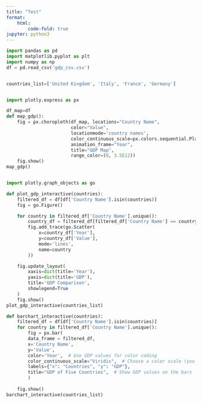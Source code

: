```yaml
---
title: "Test"
format:
    html:
        code-fold: true
jupyter: python3
---
```



```python
import pandas as pd
import matplotlib.pyplot as plt
import numpy as np
df = pd.read_csv('gdp_csv.csv')


countries_list=['United Kingdom', 'Italy', 'France', 'Germany']


import plotly.express as px

df_map=df 
def map_gdp():
    fig = px.choropleth(df_map, locations="Country Name",
                        color="Value", 
                        locationmode='country names',
                        color_continuous_scale=px.colors.sequential.Plasma,
                        animation_frame="Year",
                        title="GDP Map",
                        range_color=(0, 3.5E12))
    fig.show()
map_gdp()


import plotly.graph_objects as go

def plot_gdp_interactive(countries):
    filtered_df = df[df['Country Name'].isin(countries)]
    fig = go.Figure()

    for country in filtered_df['Country Name'].unique():
        country_df = filtered_df[filtered_df['Country Name'] == country]
        fig.add_trace(go.Scatter(
            x=country_df['Year'],
            y=country_df['Value'],
            mode='lines',
            name=country
        ))

    fig.update_layout(
        xaxis=dict(title='Year'),
        yaxis=dict(title='GDP'),
        title='GDP Comparison',
        showlegend=True
    )
    fig.show()
plot_gdp_interactive(countries_list)

def barchart_interactive(countries):
    filtered_df = df[df['Country Name'].isin(countries)]
    for country in filtered_df['Country Name'].unique():
        fig = px.bar(
        data_frame = filtered_df,
        x='Country Name',
        y='Value',
        color='Year',  # Use GDP values for color coding
        color_continuous_scale="Viridis",  # Choose a color scale (you can change this to any other valid scale)
        labels={"x": "Countries", "y": "GDP"},
        title="GDP of Five Countries",  # Show GDP values on the bars
        )
        
    fig.show()
barchart_interactive(countries_list)

```